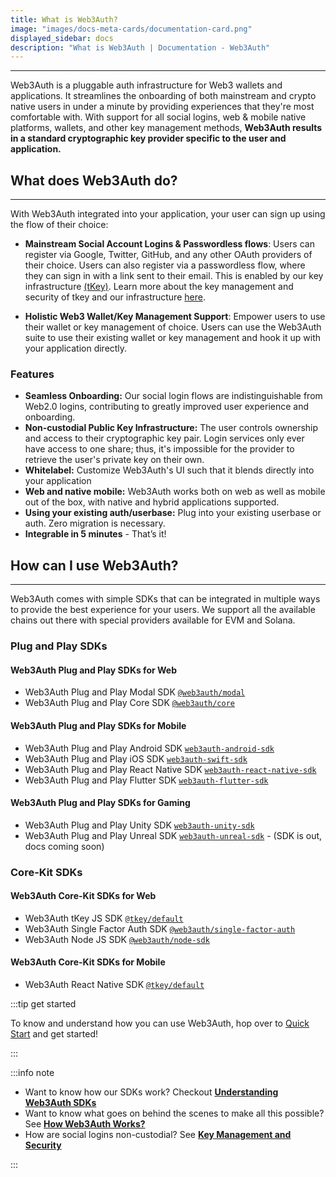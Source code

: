 ```yaml
---
title: What is Web3Auth?
image: "images/docs-meta-cards/documentation-card.png"
displayed_sidebar: docs
description: "What is Web3Auth | Documentation - Web3Auth"
---
```



---

Web3Auth is a pluggable auth infrastructure for Web3 wallets and applications. It streamlines the onboarding of both mainstream and crypto native
users in under a minute by providing experiences that they're most comfortable with. With support for all social logins, web & mobile native
platforms, wallets, and other key management methods, **Web3Auth results in a standard cryptographic key provider specific to the user and
application.**

## What does Web3Auth do?

---

With Web3Auth integrated into your application, your user can sign up using the flow of their choice:

- **Mainstream Social Account Logins & Passwordless flows**: Users can register via Google, Twitter, GitHub, and any other OAuth providers of their
  choice. Users can also register via a passwordless flow, where they can sign in with a link sent to their email. This is enabled by our key
  infrastructure [(tKey)](https://github.com/tkey/tkey). Learn more about the key management and security of tkey and our infrastructure
  [here](/overview/key-management).

- **Holistic Web3 Wallet/Key Management Support**: Empower users to use their wallet or key management of choice. Users can use the Web3Auth suite to
  use their existing wallet or key management and hook it up with your application directly.

<ModalAnim />

### Features

- **Seamless Onboarding:** Our social login flows are indistinguishable from Web2.0 logins, contributing to greatly improved user experience and
  onboarding.
- **Non-custodial Public Key Infrastructure:** The user controls ownership and access to their cryptographic key pair. Login services only ever have
  access to one share; thus, it's impossible for the provider to retrieve the user's private key on their own.
- **Whitelabel:** Customize Web3Auth's UI such that it blends directly into your application
- **Web and native mobile:** Web3Auth works both on web as well as mobile out of the box, with native and hybrid applications supported.
- **Using your existing auth/userbase:** Plug into your existing userbase or auth. Zero migration is necessary.
- **Integrable in 5 minutes** - That’s it!

## How can I use Web3Auth?

---

Web3Auth comes with simple SDKs that can be integrated in multiple ways to provide the best experience for your users. We support all the available
chains out there with special providers available for EVM and Solana.

### Plug and Play SDKs

#### Web3Auth Plug and Play SDKs for Web

- Web3Auth Plug and Play Modal SDK [`@web3auth/modal`](/sdk/web/modal/)
- Web3Auth Plug and Play Core SDK [`@web3auth/core`](/sdk/web/core)

#### Web3Auth Plug and Play SDKs for Mobile

- Web3Auth Plug and Play Android SDK [`web3auth-android-sdk`](/sdk/android/)
- Web3Auth Plug and Play iOS SDK [`web3auth-swift-sdk`](/sdk/ios/)
- Web3Auth Plug and Play React Native SDK [`web3auth-react-native-sdk`](/sdk/react-native/)
- Web3Auth Plug and Play Flutter SDK [`web3auth-flutter-sdk`](/sdk/flutter/)

#### Web3Auth Plug and Play SDKs for Gaming

- Web3Auth Plug and Play Unity SDK [`web3auth-unity-sdk`](/sdk/unity/)
- Web3Auth Plug and Play Unreal SDK [`web3auth-unreal-sdk`](#) - (SDK is out, docs coming soon)

### Core-Kit SDKs

#### Web3Auth Core-Kit SDKs for Web

- Web3Auth tKey JS SDK [`@tkey/default`](/sdk/web/)
- Web3Auth Single Factor Auth SDK [`@web3auth/single-factor-auth`](/sdk/web/)
- Web3Auth Node JS SDK [`@web3auth/node-sdk`](/sdk/web/)

#### Web3Auth Core-Kit SDKs for Mobile

- Web3Auth React Native SDK [`@tkey/default`](/sdk/web/)

:::tip get started

To know and understand how you can use Web3Auth, hop over to [Quick Start](/quick-start) and get started!

:::

:::info note

- Want to know how our SDKs work? Checkout [**Understanding Web3Auth SDKs**](/sdk)
- Want to know what goes on behind the scenes to make all this possible? See [**How Web3Auth Works?**](/overview/how-web3auth-works)
- How are social logins non-custodial? See [**Key Management and Security**](/overview/key-management)

:::
